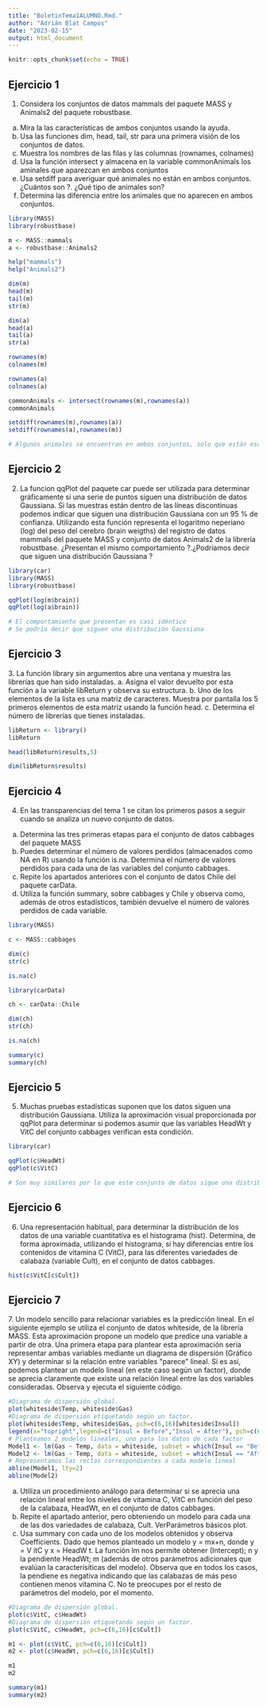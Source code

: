 ```yaml
---
title: "BoletinTema1ALUMNO.Rmd."
author: "Adrián Blat Campos"
date: "2023-02-15"
output: html_document
---
```


```r
knitr::opts_chunk$set(echo = TRUE)
```

## Ejercicio 1

1. Considera los conjuntos de datos mammals del paquete MASS y Animals2 del paquete robustbase.
a. Mira la las características de ambos conjuntos usando la ayuda.
b. Usa las funciones dim, head, tail, str para una primera visión de los conjuntos de datos.
c. Muestra los nombres de las filas y las columnas (rownames, colnames)
d. Usa la función intersect y almacena en la variable commonAnimals los aminales que aparezcan
en ambos conjuntos
e. Usa setdiff para averiguar qué animales no están en ambos conjuntos. ¿Cuántos son ?. ¿Qué tipo
de animales son?
f. Determina las diferencia entre los animales que no aparecen en ambos conjuntos.

```r
library(MASS)
library(robustbase)

m <- MASS::mammals
a <- robustbase::Animals2
```

```r
help("mammals")
help("Animals2")
```

```r
dim(m)
head(m)
tail(m)
str(m)

dim(a)
head(a)
tail(a)
str(a)
```

```r
rownames(m)
colnames(m)

rownames(a)
colnames(a)
```

```r
commonAnimals <- intersect(rownames(m),rownames(a))
commonAnimals
```

```r
setdiff(rownames(m),rownames(a))
setdiff(rownames(a),rownames(m))
```

```r
# Algunos animales se encuentran en ambos conjuntos, solo que están escritos de formas distintas, cambiando alguna palabra o algún caracter.
```

## Ejercicio 2

2. La funcion qqPlot del paquete car puede ser utilizada para determinar gráficamente si una serie
de puntos siguen una distribución de datos Gaussiana. Si las muestras están dentro de las líneas
discontinuas podemos indicar que siguen una distribución Gaussiana con un 95 % de confianza.
Utilizando esta función representa el logaritmo neperiano (log) del peso del cerebro (brain weigths)
del registro de datos mammals del paquete MASS y conjunto de datos Animals2 de la librería
robustbase. ¿Presentan el mismo comportamiento ?.¿Podríamos decir que siguen una distribución
Gaussiana ?

```r
library(car)
library(MASS)
library(robustbase)

qqPlot(log(m$brain))
qqPlot(log(a$brain))

# El comportamiento que presentan es casi idéntico
# Se podría decir que siguen una distribución Gaussiana
```

## Ejercicio 3

3\. La función library sin argumentos abre una ventana y muestra las librerías que han sido instaladas.
a. Asigna el valor devuelto por esta función a la variable libReturn y observa su estructura.
b. Uno de los elementos de la lista es una matriz de caracteres. Muestra por pantalla los 5 primeros
elementos de esta matriz usando la función head.
c. Determina el número de librerías que tienes instaladas.

```r
libReturn <- library()
libReturn
```

```r
head(libReturn$results,5)
```

```r
dim(libReturn$results)
```

## Ejercicio 4

4. En las transparencias del tema 1 se citan los primeros pasos a seguir cuando se analiza un nuevo
conjunto de datos.
a. Determina las tres primeras etapas para el conjunto de datos cabbages del paquete MASS
b. Puedes determinar el número de valores perdidos (almacenados como NA en R) usando la función
is.na. Determina el número de valores perdidos para cada una de las variables del conjunto
cabbages.
c. Repite los apartados anteriores con el conjunto de datos Chile del paquete carData.
d. Utiliza la función summary, sobre cabbages y Chile y observa como, además de otros
estadísticos, también devuelve el número de valores perdidos de cada variable.

```r
library(MASS)

c <- MASS::cabbages

dim(c)
str(c)
```

```r
is.na(c)
```

```r
library(carData)

ch <- carData::Chile

dim(ch)
str(ch)

is.na(ch)
```

```r
summary(c)
summary(ch)
```

## Ejercicio 5

5. Muchas pruebas estadísticas suponen que los datos siguen una distribución Gaussiana. Utiliza la
aproximación visual proporcionada por qqPlot para determinar si podemos asumir que las variables
HeadWt y VitC del conjunto cabbages verifican esta condición.

```r
library(car)

qqPlot(c$HeadWt)
qqPlot(c$VitC)

# Son muy similares por lo que este conjunto de datos sigue una distribución Gaussiana
```

## Ejercicio 6

6. Una representación habitual, para determinar la distribución de los datos de una variable cuantitativa
es el histograma (hist). Determina, de forma aproximada, utilizando el histograma, si hay diferencias
entre los contenidos de vitamina C (VitC), para las diferentes variedades de calabaza (variable Cult),
en el conjunto de datos cabbages.

```r
hist(c$VitC[c$Cult])
```

## Ejercicio 7

7\. Un modelo sencillo para relacionar variables es la predicción lineal. En el siguiente ejemplo se utiliza el
conjunto de datos whiteside, de la librería MASS. Esta aproximación propone un modelo que predice
una variable a partir de otra. Una primera etapa para plantear esta aproximación sería representar
ambas variables mediante un diagrama de dispersión (Gráfico XY) y determinar si la relación entre
variables \"parece\" lineal. Si es así, podemos plantear un modelo lineal (en este caso según un factor),
donde se aprecia claramente que existe una relación lineal entre las dos variables consideradas. Observa
y ejecuta el siguiente código.

```r
#Diagrama de dispersión global.
plot(whiteside$Temp, whiteside$Gas)
#Diagrama de dispersión etiquetando según un factor.
plot(whiteside$Temp, whiteside$Gas, pch=c(6,16)[whiteside$Insul])
legend(x="topright",legend=c("Insul = Before","Insul = After"), pch=c(6,16))
# Planteamos 2 modelos lineales, uno para los datos de cada factor
Model1 <- lm(Gas ~ Temp, data = whiteside, subset = which(Insul == "Before"))
Model2 <- lm(Gas ~ Temp, data = whiteside, subset = which(Insul == "After"))
# Representamos las rectas correspondientes a cada modelo lineal
abline(Model1, lty=2)
abline(Model2)
```

a. Utiliza un procedimiento análogo para determinar si se aprecia una relación lineal entre los niveles de
vitamina C, VitC en función del peso de la calabaza, HeadWt, en el conjunto de datos cabbages.
b. Repite el apartado anterior, pero obteniendo un modelo para cada una de las dos variedades de calabaza,
Cult. VerParámetros básicos plot.
c. Usa summary con cada uno de los modelos obtenidos y observa Coefficients. Dado que hemos
planteado un modelo y = mx+n, donde y = V itC y x = HeadW t. La función lm nos permite obtener
(Intercept); n y la pendiente HeadWt; m (además de otros parámetros adicionales que evalúan la
caracterísiticas del modelo). Observa que en todos los casos, la pendiene es negativa indicando que las
calabazas de más peso contienen menos vitamina C. No te preocupes por el resto de parámetros del
modelo, por el momento.

```r
#Diagrama de dispersión global.
plot(c$VitC, c$HeadWt)
#Diagrama de dispersión etiquetando según un factor.
plot(c$VitC, c$HeadWt, pch=c(6,16)[c$Cult])
```

```r
m1 <- plot(c$VitC, pch=c(6,16)[c$Cult])
m2 <- plot(c$HeadWt, pch=c(6,16)[c$Cult])

m1
m2
```

```r
summary(m1)
summary(m2)
```
